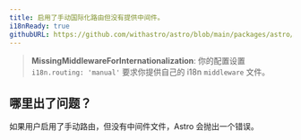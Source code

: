 ```yaml
---
title: 启用了手动国际化路由但没有提供中间件。
i18nReady: true
githubURL: https://github.com/withastro/astro/blob/main/packages/astro/src/core/errors/errors-data.ts
---
```


> **MissingMiddlewareForInternationalization**: 你的配置设置 `i18n.routing: 'manual'` 要求你提供自己的 i18n `middleware` 文件。

## 哪里出了问题？
如果用户启用了手动路由，但没有中间件文件，Astro 会抛出一个错误。



